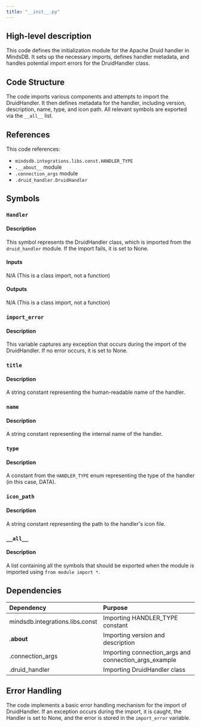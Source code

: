 ```yaml
---
title: "__init__.py"
---
```


## High-level description
This code defines the initialization module for the Apache Druid handler in MindsDB. It sets up the necessary imports, defines handler metadata, and handles potential import errors for the DruidHandler class.

## Code Structure
The code imports various components and attempts to import the DruidHandler. It then defines metadata for the handler, including version, description, name, type, and icon path. All relevant symbols are exported via the `__all__` list.

## References
This code references:
- `mindsdb.integrations.libs.const.HANDLER_TYPE`
- `.__about__` module
- `.connection_args` module
- `.druid_handler.DruidHandler`

## Symbols

### `Handler`
#### Description
This symbol represents the DruidHandler class, which is imported from the `druid_handler` module. If the import fails, it is set to None.

#### Inputs
N/A (This is a class import, not a function)

#### Outputs
N/A (This is a class import, not a function)

### `import_error`
#### Description
This variable captures any exception that occurs during the import of the DruidHandler. If no error occurs, it is set to None.

### `title`
#### Description
A string constant representing the human-readable name of the handler.

### `name`
#### Description
A string constant representing the internal name of the handler.

### `type`
#### Description
A constant from the `HANDLER_TYPE` enum representing the type of the handler (in this case, DATA).

### `icon_path`
#### Description
A string constant representing the path to the handler's icon file.

### `__all__`
#### Description
A list containing all the symbols that should be exported when the module is imported using `from module import *`.

## Dependencies
| Dependency | Purpose |
|:-----------|:--------|
| mindsdb.integrations.libs.const | Importing HANDLER_TYPE constant |
| .__about__ | Importing version and description |
| .connection_args | Importing connection_args and connection_args_example |
| .druid_handler | Importing DruidHandler class |

## Error Handling
The code implements a basic error handling mechanism for the import of DruidHandler. If an exception occurs during the import, it is caught, the Handler is set to None, and the error is stored in the `import_error` variable.